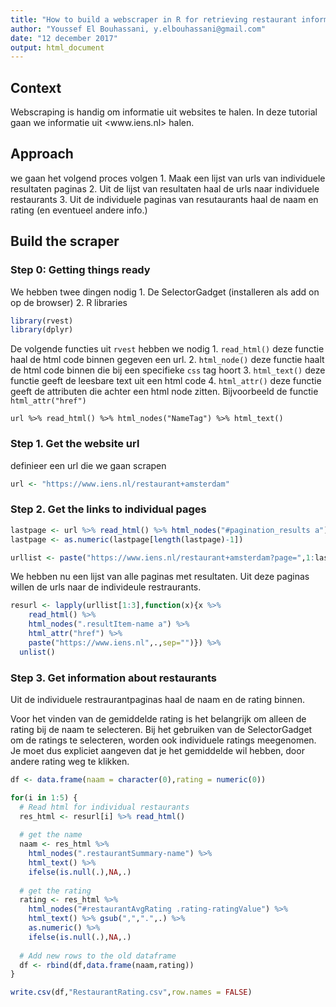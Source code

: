 ```yaml
---
title: "How to build a webscraper in R for retrieving restaurant information form Iens?"
author: "Youssef El Bouhassani, y.elbouhassani@gmail.com"
date: "12 december 2017"
output: html_document
---
```


## Context
Webscraping is handig om informatie uit websites te halen. In deze tutorial gaan we informatie uit <www.iens.nl> halen.

## Approach
we gaan het volgend proces volgen
1. Maak een lijst van urls van individuele resultaten paginas
2. Uit de lijst van resultaten haal de urls naar individuele restaurants
3. Uit de individuele paginas van resutaurants haal de naam en rating (en eventueel andere info.)

## Build the scraper
### Step 0: Getting things ready
We hebben twee dingen nodig
1. De SelectorGadget (installeren als add on op de browser)
2. R libraries

```r
library(rvest)
library(dplyr)
```

De volgende functies uit `rvest` hebben we nodig
1. `read_html()` deze functie haal de html code binnen gegeven een url. 
2. `html_node()` deze functie haalt de html code binnen die bij een specifieke `css` tag hoort
3. `html_text()` deze functie geeft de leesbare text uit een html code
4. `html_attr()` deze functie geeft de attributen die achter een html node zitten. Bijvoorbeeld de functie `html_attr("href")`

`url %>% read_html() %>% html_nodes("NameTag") %>% html_text()` 

### Step 1. Get the website url
definieer een url die we gaan scrapen
```r
url <- "https://www.iens.nl/restaurant+amsterdam"
```

### Step 2. Get the links to individual pages

```r
lastpage <- url %>% read_html() %>% html_nodes("#pagination_results a") %>% html_text()
lastpage <- as.numeric(lastpage[length(lastpage)-1])

urllist <- paste("https://www.iens.nl/restaurant+amsterdam?page=",1:lastpage,sep="")
```

We hebben nu een lijst van alle paginas met resultaten. Uit deze paginas willen de urls naar de individeule restraurants. 

```r
resurl <- lapply(urllist[1:3],function(x){x %>% 
    read_html() %>% 
    html_nodes(".resultItem-name a") %>% 
    html_attr("href") %>%
    paste("https://www.iens.nl",.,sep="")}) %>% 
  unlist()
```

### Step 3. Get information about restaurants
Uit de individuele restraurantpaginas haal de naam en de rating binnen. 

Voor het vinden van de gemiddelde rating is het belangrijk om alleen de rating bij de naam te selecteren. Bij het gebruiken van de SelectorGadget om de ratings te selecteren, worden ook individuele ratings meegenomen. Je moet dus expliciet aangeven dat je het gemiddelde wil hebben, door andere rating weg te klikken. 
```r
df <- data.frame(naam = character(0),rating = numeric(0))

for(i in 1:5) {
  # Read html for individual restaurants
  res_html <- resurl[i] %>% read_html()
  
  # get the name
  naam <- res_html %>% 
    html_nodes(".restaurantSummary-name") %>% 
    html_text() %>%
    ifelse(is.null(.),NA,.)
  
  # get the rating
  rating <- res_html %>% 
    html_nodes("#restaurantAvgRating .rating-ratingValue") %>% 
    html_text() %>% gsub(",",".",.) %>%
    as.numeric() %>%
    ifelse(is.null(.),NA,.)
  
  # Add new rows to the old dataframe
  df <- rbind(df,data.frame(naam,rating))
}

write.csv(df,"RestaurantRating.csv",row.names = FALSE)
```


